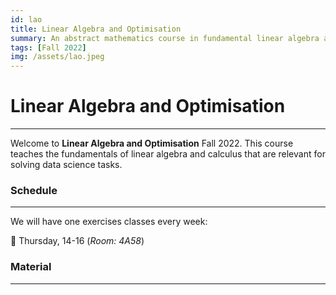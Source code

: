 ```yaml
---
id: lao
title: Linear Algebra and Optimisation
summary: An abstract mathematics course in fundamental linear algebra and calculus
tags: [Fall 2022]
img: /assets/lao.jpeg
---
```


# Linear Algebra and Optimisation

---

Welcome to **Linear Algebra and Optimisation** Fall 2022. This course teaches the fundamentals of linear algebra and calculus that are relevant for
solving data science tasks.

### Schedule

---

We will have one exercises classes every week:

📅 Thursday, 14-16 (_Room: 4A58_)

### Material

---
